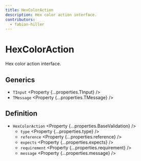 ```yaml
---
title: HexColorAction
description: Hex color action interface.
contributors:
  - fabian-hiller
---
```



# HexColorAction

Hex color action interface.

## Generics

- `TInput` <Property {...properties.TInput} />
- `TMessage` <Property {...properties.TMessage} />

## Definition

- `HexColorAction` <Property {...properties.BaseValidation} />
  - `type` <Property {...properties.type} />
  - `reference` <Property {...properties.reference} />
  - `expects` <Property {...properties.expects} />
  - `requirement` <Property {...properties.requirement} />
  - `message` <Property {...properties.message} />
